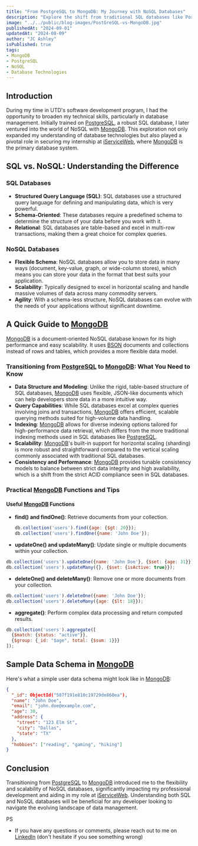 ```yaml
---
title: "From PostgreSQL to MongoDB: My Journey with NoSQL Databases"
description: "Explore the shift from traditional SQL databases like PostgreSQL to NoSQL solutions like MongoDB, and learn how this transition influenced my career and internship at iService Web."
image: "../../public/blog-images/PostGreSQL-vs-MongoDB.jpg"
publishedAt: "2024-09-01"
updatedAt: "2024-08-09"
author: "JC Ashley"
isPublished: true
tags: 
- MongoDB
- PostgreSQL
- NoSQL
- Database Technologies
---
```


## Introduction

During my time in UTD's software development program, I had the opportunity to broaden my technical skills, particularly in database management. Initially trained on [PostgreSQL](https://www.postgresql.org/docs), a robust SQL database, I later ventured into the world of NoSQL with [MongoDB](https://www.mongodb.com/docs/). This exploration not only expanded my understanding of database technologies but also played a pivotal role in securing my internship at [iServiceWeb](https://www.iserviceweb.io/), where [MongoDB](https://www.mongodb.com/docs/) is the primary database system.

## SQL vs. NoSQL: Understanding the Difference

### SQL Databases
- **Structured Query Language (SQL)**: SQL databases use a structured query language for defining and manipulating data, which is very powerful.
- **Schema-Oriented**: These databases require a predefined schema to determine the structure of your data before you work with it.
- **Relational**: SQL databases are table-based and excel in multi-row transactions, making them a great choice for complex queries.

### NoSQL Databases
- **Flexible Schema**: NoSQL databases allow you to store data in many ways (document, key-value, graph, or wide-column stores), which means you can store your data in the format that best suits your application.
- **Scalability**: Typically designed to excel in horizontal scaling and handle massive volumes of data across many commodity servers.
- **Agility**: With a schema-less structure, NoSQL databases can evolve with the needs of your applications without significant downtime.

## A Quick Guide to [MongoDB](https://www.mongodb.com/docs/)

[MongoDB](https://www.mongodb.com/docs/) is a document-oriented NoSQL database known for its high performance and easy scalability. It uses [BSON](https://www.mongodb.com/resources/languages/bson#:~:text=BSON%20stands%20for%20Binary%20Javascript,like%20dates%20and%20binary%20data.) documents and collections instead of rows and tables, which provides a more flexible data model.

### Transitioning from [PostgreSQL](https://www.postgresql.org/docs) to [MongoDB](https://www.mongodb.com/docs/): What You Need to Know

- **Data Structure and Modeling**: Unlike the rigid, table-based structure of SQL databases, [MongoDB](https://www.mongodb.com/docs/) uses flexible, JSON-like documents which can help developers store data in a more intuitive way.
- **Query Capabilities**: While SQL databases excel at complex queries involving joins and transactions, [MongoDB](https://www.mongodb.com/docs/) offers efficient, scalable querying methods suited for high-volume data handling.
- **Indexing**: [MongoDB](https://www.mongodb.com/docs/) allows for diverse indexing options tailored for high-performance data retrieval, which differs from the more traditional indexing methods used in SQL databases like [PostgreSQL](https://www.postgresql.org/docs).
- **Scalability**: [MongoDB](https://www.mongodb.com/docs/)'s built-in support for horizontal scaling (sharding) is more robust and straightforward compared to the vertical scaling commonly associated with traditional SQL databases.
- **Consistency and Performance**: [MongoDB](https://www.mongodb.com/docs/) provides tunable consistency models to balance between strict data integrity and high availability, which is a shift from the strict ACID compliance seen in SQL databases.

### Practical [MongoDB](https://www.mongodb.com/docs/) Functions and Tips

#### Useful [MongoDB](https://www.mongodb.com/docs/) Functions

- **find() and findOne()**: Retrieve documents from your collection.
  ```javascript
  db.collection('users').find({age: {$gt: 20}});
  db.collection('users').findOne({name: 'John Doe'});
  ```

-  **updateOne() and updateMany()**: Update single or multiple documents within your collection.

```javascript
db.collection('users').updateOne({name: 'John Doe'}, {$set: {age: 31}});
db.collection('users').updateMany({}, {$set: {isActive: true}});
```
- **deleteOne() and deleteMany()**: Remove one or more documents from your collection.

``` javascript
db.collection('users').deleteOne({name: 'John Doe'});
db.collection('users').deleteMany({age: {$lt: 18}});
```
- **aggregate()**: Perform complex data processing and return computed results.

```javascript
db.collection('users').aggregate([
  {$match: {status: "active"}},
  {$group: {_id: "$age", total: {$sum: 1}}}
]);
```
## Sample Data Schema in [MongoDB](https://www.mongodb.com/docs/)
Here's what a simple user data schema might look like in [MongoDB](https://www.mongodb.com/docs/):

``` json
{
  "_id": ObjectId("507f191e810c19729de860ea"),
  "name": "John Doe",
  "email": "john.doe@example.com",
  "age": 30,
  "address": {
    "street": "123 Elm St",
    "city": "Dallas",
    "state": "TX"
  },
  "hobbies": ["reading", "gaming", "hiking"]
}
```
## Conclusion
Transitioning from [PostgreSQL](https://www.postgresql.org/docs) to [MongoDB](https://www.mongodb.com/docs/) introduced me to the flexibility and scalability of NoSQL databases, significantly impacting my professional development and aiding in my role at [iServiceWeb](https://www.iserviceweb.io/). Understanding both SQL and NoSQL databases will be beneficial for any developer looking to navigate the evolving landscape of data management.

 PS 
- If you have any questions or comments, please reach out to me on [LinkedIn](https://www.linkedin.com/in/jeremy-ashley-webdev/) (don't hesitate if you see something wrong)